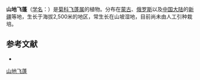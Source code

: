 {{Speciesbox
| name = 山地飞蓬
| status = 
| status_system = 
| image =
| genus = Erigeron
| species = oreades
| authority = (Schrenk) Fisch. et Mey.
}}

'''山地飞蓬'''（[[学名|学名]]：{{lang|la|''Erigeron oreades''}}）是[[菊科|菊科]][[飞蓬属|飞蓬属]]的植物。分布在[[蒙古|蒙古]]、[[俄罗斯|俄罗斯]]以及[[中国大陆|中国大陆]]的[[新疆|新疆]]等地，生长于海拔2,500米的地区，常生长在山坡湿地，目前尚未由人工引种栽培。

== 参考文献 ==
<div class="references-small">
* {{cite web| url =http://www.bioinfo.cn/db05/KmzwSpecies.php?action=view&id=4553| title =山地飞蓬| work =《中国高等植物数据库全库》| publisher =中国科学院微生物研究所| author =昆明植物研究所| accessdate =2009-02-25| deadurl =yes| archiveurl =https://web.archive.org/web/20160305104755/http://www.bioinfo.cn/db05/KmzwSpecies.php?action=view&id=4553| archivedate =2016-03-05}}
</div>
{{Taxonbar|from=Q11044940}}

[[Category:飞蓬属|山地飞蓬]]


{{植物小作品}}